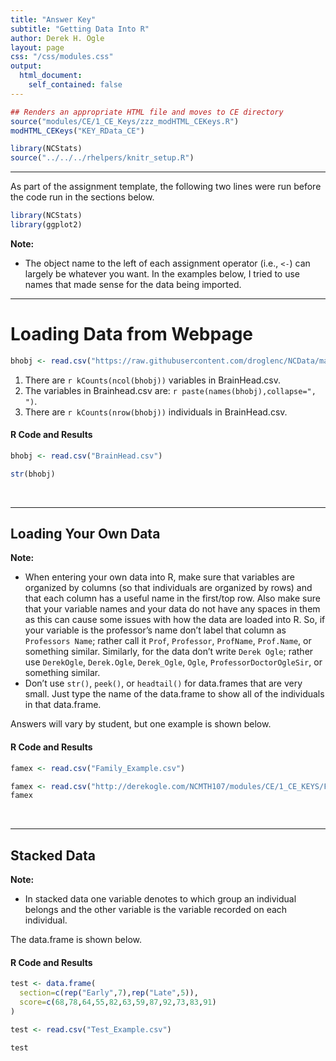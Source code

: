 ```yaml
---
title: "Answer Key"
subtitle: "Getting Data Into R"
author: Derek H. Ogle
layout: page
css: "/css/modules.css"
output:
  html_document:
    self_contained: false
---
```


```r
## Renders an appropriate HTML file and moves to CE directory
source("modules/CE/1_CE_Keys/zzz_modHTML_CEKeys.R")
modHTML_CEKeys("KEY_RData_CE")
```

```r
library(NCStats)
source("../../../rhelpers/knitr_setup.R")
```

----

As part of the assignment template, the following two lines were run before the code run in the sections below.
```r
library(NCStats)
library(ggplot2)
```

<div class="alert alert-warning">
<strong>Note:</strong> 
<ul>
<li>The object name to the left of each assignment operator (i.e., `<-`) can largely be whatever you want. In the examples below, I tried to use names that made sense for the data being imported.</li>
</ul>
</div>

----

# Loading Data from Webpage
```r
bhobj <- read.csv("https://raw.githubusercontent.com/droglenc/NCData/master/BrainHead.csv")
```

1. There are `r kCounts(ncol(bhobj))` variables in BrainHead.csv.
1. The variables in Brainhead.csv are: `r paste(names(bhobj),collapse=", ")`.
1. There are `r kCounts(nrow(bhobj))` individuals in BrainHead.csv.

#### R Code and Results
```r
bhobj <- read.csv("BrainHead.csv")
```
```r
str(bhobj)
```

<br>

----

## Loading Your Own Data

<div class="alert alert-warning">
<strong>Note:</strong> 
<ul>
<li>When entering your own data into R, make sure that variables are organized by columns (so that individuals are organized by rows) and that each column has a useful name in the first/top row. Also make sure that your variable names and your data do not have any spaces in them as this can cause some issues with how the data are loaded into R. So, if your variable is the professor's name don't label that column as `Professors Name`; rather call it `Prof`, `Professor`, `ProfName`, `Prof.Name`, or something similar. Similarly, for the data don't write `Derek Ogle`; rather use `DerekOgle`, `Derek.Ogle`, `Derek_Ogle`, `Ogle`, `ProfessorDoctorOgleSir`, or something similar.</li>
<li>Don't use `str()`, `peek()`, or `headtail()` for data.frames that are very small. Just type the name of the data.frame to show all of the individuals in that data.frame.</li>
</ul>
</div>

Answers will vary by student, but one example is shown below.

#### R Code and Results

```r
famex <- read.csv("Family_Example.csv")
```
```r
famex <- read.csv("http://derekogle.com/NCMTH107/modules/CE/1_CE_KEYS/Family_Example.csv")
famex
```


<br>

----

## Stacked Data

<div class="alert alert-warning">
<strong>Note:</strong> 
<ul>
<li>In stacked data one variable denotes to which group an individual belongs and the other variable is the variable recorded on each individual.</li>
</ul>
</div>

The data.frame is shown below.

#### R Code and Results

```r
test <- data.frame(
  section=c(rep("Early",7),rep("Late",5)),
  score=c(68,78,64,55,82,63,59,87,92,73,83,91)
)
```
```r
test <- read.csv("Test_Example.csv")
```
```r
test
```

